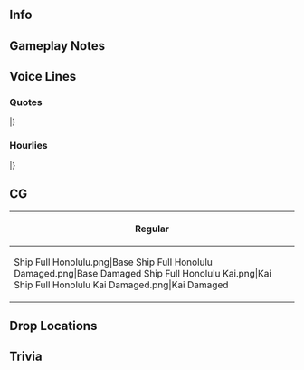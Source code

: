 ==Info==
{{KanmusuInfo|ID=398}}
{{KanmusuInfo|ID=398a}}

==Gameplay Notes==
{{:Honolulu/Equipment Bonuses}}

==Voice Lines==
===Quotes===
{{ShipquoteHeader}}
{{ShipquoteKai
|scenario = Introduction
|origin =Aloha、提督！　あたしが、ニューヨーク生まれ、ハワイ育ちのHonoluluだ！　あ～っノーザも居ンだ…！そっか！いいね！　あたしの事も、よろしく頼むよっ！
|translation =Aloha, Admiral! I am Honolulu, born in New York, raised in Hawaii! Ah, North<ref>[[Northampton]].</ref> is here too...! I see, that's great! I'll be in your care as well!

}}
{{ShipquoteKai|kai = true
|scenario = Introduction
|origin =Aloha、提督！ニューヨーク生まれ、ハワイ育ちのHonoluluさま、準備はばっちりだよ！さっ、出かけようか？
|translation =Aloha, Admiral! I'm the great Honolulu, born in New York, raised in Hawaii, ready and raring to go! Alrighty, let's head out!
}}
{{ShipquoteKai
|scenario = Library
|origin =あたし、Brooklyn級軽巡洋艦、Honolulu。 ニューヨーク生まれのハワイ育ち。よろしくね！戦いの始まった日もあの真珠湾にいたんだ。ソロモンでは東京急行を阻止するため、日本水雷戦隊のエースたちとガチでやりあったんだ！戦い抜いたよ！覚えておいてね！
|translation =I'm the Brooklyn-class light cruiser Honolulu! I was born in New York and raised in Hawaii! I was at Pearl Harbor the day the war began. In the Solomons, I fought against Japan's torpedo squadron aces in order to stop the "Tokyo Express" operations, no holds barred! I fought to my limit<ref>''Honolulu'' fought in several battles during the island hopping campaign, even losing her bow to a torpedo at Kolombangara. She was eventually crippled by another torpedo just before the Battle of Leyte Gulf and under repair for the remainder of the war.</ref>! Remember that!
}}
{{ShipquoteKai
|scenario = Secretary 1
|origin =Aloha! あたし、呼んだ？
|translation =Aloha! Did you call?
}}
{{ShipquoteKai|kai = true
|scenario = Secretary 1
|origin =Aloha! やっぱ、あたし、かな？
|translation =Aloha! You gotta be looking for me, right?
}}
{{ShipquoteKai
|scenario = Secretary 2
|origin =提督、ガム要る？っそう？
|translation =Want some gum, Admiral? Oh?
}}
{{ShipquoteKai|kai = true
|scenario = Secretary 2
|origin =提督、ガムは要る？へ、はい、あ～ん！
|translation =You want some gum, Admiral? Heh, alright, open wide!
}}
{{ShipquoteKai
|scenario = Secretary 3
|origin =ああぁ、タサファロング？ あっ、ここじゃルンガって言うの？やばいね、アイツら。普通じゃないよ！クラガルフも、コロンバンガラでも、アイツらは本当、夜はガチで別物！やばすぎだろう！えっ、ここに居んの？Really!?
|translation =Ahhh, Tassafaronga? Oh right, you all call it Lunga Point. Yeah, they really were something else. They just weren't normal! At Kula Gulf and Kolombangara too, as soon as the sun set they were like different beasts! It was too much! Eh, they're here? Really!?
}}
{{ShipquoteKai
|scenario = Idle
|origin =うん、どうした、ノーザ？あっ、そうなんだ。Monster二水戦の連中と仲良くなった。マジか、スゲーな。あたしはまだ、ジンツーとか、子飼いのdestroyers見ると、首元がスースーするよ。いや、マジで、マジで！
|translation =Hm, what is it, North? Oh, is that true? You managed to become friends with those DesRon 2 monsters? Wow, that's really something. My throat still tightens up whenever I see Jintsuu and the others with those destroyers they trained. No, seriously!
}}
{{ShipquoteKai
|scenario = Secretary Married
|origin =Aloha! ずっと、あたし呼んでた？やっぱ？ごめんごめん、これ作ってたんだ！Honolulu特製、ロコモコ！提督元気ないからさ！これ食って、元気回復、ってさ！
|translation =Aloha! Have you been calling for me? Gotta be. Sorry, sorry, I was making this! My special loco moco! It's cause you've been so tired! This'll get you up and at 'em again! 
}}
{{ShipquoteKai
|scenario = Wedding
|origin =提督、aloha, aloha! どうした？あっ、Helenaだった？呼んでこようか？ちがう？あたし？おおっ、それは？あたしに？マジ？マジな？はぁ、そうきたか。へぇ。あたしはね、A. Lo. Ha!
|translation =Admiral, aloha, aloha! What is it? Oh, did you want Helena? I can go call her. No? You meant me? Wait, what's this? For me? Seriously? For real? Wow, this is happening. Heh. I'll tell you this. A. Lo. Ha!<ref>"Aloha" can also be an expression of love.</ref>
}}
{{ShipquoteKai
|scenario = Looking At Scores
|origin =はいよ！いつだってinformationは大事さ！
|translation =I'll get it! Information's always important!
}}
{{ShipquoteKai
|scenario = Joining A Fleet
|origin =第六十七任務部隊、USS Honolulu、 抜錨だ！えへ、楽しく行こうか！
|translation =Task Force 67, USS Honolulu, weighing anchor! Ehe, let's go have some fun!
}}
{{ShipquoteKai
|scenario = Equipment 1
|origin =Mahalo! いいね、これ。
|translation =Mahalo<ref>Roughly meaning "thanks".</ref>! This is nice.
}}
{{ShipquoteKai
|scenario = Equipment 2
|origin =はぁ、行けるね、これ！
|translation =Wow, this'll do nicely!
}}
{{ShipquoteKai|kai = true
|scenario = Equipment 2
|origin =あぁ、これ、ありだね。Aloha、aloha!
|translation =Wow, this is good. Aloha, aloha!
}}
{{ShipquoteKai
|scenario = Equipment 3
|origin =Aloha、aloha!
|translation =Aloha, aloha!
}}
{{ShipquoteKai
|scenario = Supply
|origin =提督、mahalo！ 助かる！
|translation =Admiral, mahalo! Thanks for the help!
}}
{{ShipquoteKai
|scenario = Docking Minor
|origin =わりぃ、ちょっと休憩。
|translation =Gonna rest up, sorry.
}}
{{ShipquoteKai
|scenario = Docking Major
|origin =うぁ、やっちまった。ガチで治すわ。ちょいまち！
|translation =Wahh, they got me good. Need a good fixing. Hol' up!
}}
{{ShipquoteKai
|scenario = Construction
|origin =ふーむ！新人さん？いいね！
|translation =Nice! A new recruit? Great!
}}
{{ShipquoteKai
|scenario = Returning From Sortie
|origin =艦隊、戻ってきたぜ！よかった、よかった！
|translation =The fleet's back! That's great!
}}
{{ShipquoteKai
|scenario = Starting A Sortie
|origin =Brooklyn級軽巡洋艦、USS Honolulu、出撃する！皆、付いてきな！行くよ！
|translation =Brooklyn-class light cruiser USS Honolulu, sortieing! Come on, everyone! Let's go!
}}
{{ShipquoteKai
|scenario = Battle Start
|origin =おっ、敵だ！敵なら、脱線させないとな。Open fire！ゆくぞ！
|translation =Oh, hostiles! Better stop them in their tracks. Open fire! Go!
}}
{{ShipquoteKai
|scenario = Attack
|origin =Fire！撃って！
|translation =Fire! Shoot them!
}}
{{ShipquoteKai
|scenario = Air Battle/Daytime Spotting/Night Battle Attack
|origin =敵に魚雷を撃たせるな！Fire！
|translation =Don't let them launch their torpedoes! Fire!
}}
{{ShipquoteKai
|scenario = Night Battle
|origin =かあぁ！Night battleはな…　まあ、いくきゃないか！
|translation =Mannnn! Night battles are... well, hafta do it!
}}
{{ShipquoteKai
|scenario = MVP
|origin =Battle star？ ふん、okay, もらっとく。まあ、あって困るもんじゃないし！Aloha, aloha!
|translation =A battle star? Heh, okay, I'll take it. Not like it hurts to have one! Aloha, aloha!
}}
{{ShipquoteKai
|scenario = Minor Damage 1
|origin =うわ、あぶね！
|translation =Uwah, that one was close!
}}
{{ShipquoteKai
|scenario = Minor Damage 2
|origin =Ow, ow, stop! 
|translation =Ow, ow, stop! 
}}
{{ShipquoteKai
|scenario = Major Damage
|origin =Ouch！艦首が、艦首が！だ、大丈夫？繋がってる？あぁ、okay！
|translation =Ouch! My bow, my bow! Is, is it alright? It's still on tight? Arrgh, okay!
}}
{{ShipquoteKai
|scenario = Sunk
|origin =Oh my goodness... マジか…　嘘だろう…　あたし、あたしが…？
|translation =Oh my goodness... Really...? No way... I, I'm...?
}}
|}
<references/>
{{clear}}

===Hourlies===
{{ShipquoteHeader|type = hourly}}
{{ShipquoteKai|kai = true
|scenario = 00:00
|origin =提督、aloha! 今日は私が当番だって！なぁに、嬉しい？そうか、そうか！いいね。楽しく行きましょう！
|translation =Admiral, aloha! I'm on watch today, apparently! What, that makes you happy? I see, I see, that's great! Let's have some fun!
}}
{{ShipquoteKai|kai = true
|scenario = 01:00
|origin =It's 1 o'clock. ある種、まだ宵の口だよね。また飲んじゃう？
|translation =It's 1 o'clock. Some might say the night is still young. Wanna drink some more?
}}
{{ShipquoteKai|kai = true
|scenario = 02:00
|origin =2 o'clock. お勧め？そうね。じゃ、サトウキビで作ったラムなんかどう？これとか、これとか！
|translation =2 o'clock. What do I recommend? Hmm. How about some sugarcane rum? Like this one, or this one!
}}
{{ShipquoteKai|kai = true
|scenario = 03:00
|origin =おっ、いい飲みっぷり！さっす提督！うん？次はどうする？ひっ！時間？えっと、3 o'clock, かな？ 
|translation =Oh, you're a good drinker! That's my Admiral! Hm? What now? *hiccup* The time? Uh, 3 o'clock, I think?
}}
{{ShipquoteKai|kai = true
|scenario = 04:00
|origin =4 o'clock! えっ？明日に差し障るから、この辺にしとく？マジ！何言ってんの！書類はさ、あたしが飲みながら片付けとくから、まだやろよぉ～
|translation =4 o'clock! Ehhh? "We better stop now or we'll be screwed tomorrow"? Oh come on! I can do the docs while drinking, let's keep going~
}}
{{ShipquoteKai|kai = true
|scenario = 05:00
|origin =さすがに、ちょっと飲みすぎたか。提督、水、水持ってきて。って、あ、急に眠くなってきた。ごめん、あたし寝るわ。え、時間？5 o'clock... くっ…
|translation =Okay, I drank a little too much. Admiral, the water, get me some water. Whew, I'm all sleepy now. Sorry, I'm going to bed. Eh, the time? 5 o'clock... zzz...
}}
{{ShipquoteKai|kai = true
|scenario = 06:00
|origin =へぇ…　へぇ…　うぇ！提督、何？起こすなって。時間？6 o'clock? けっ、マジ？A-Aloha kakahiaka! やっばっ！
|translation =Hweh.... hweh... huh? What, Admiral? I told you not to wake me up. The time? 6 o'clock! Really? A-Aloha kakahiaka<ref>"Good morning".</ref>! Crap!
}}
{{ShipquoteKai|kai = true
|scenario = 07:00
|origin =提督、aloha kakahiaka！そして時間は、7 o'clock. あ、朝飯だね。用意するよ、ちょいまち！
|translation =Admiral, aloha kakahiaka! The time is 7 o'clock. Ah, breakfast, right? I'll make it, hol' up!
}}
{{ShipquoteKai|kai = true
|scenario = 08:00
|origin =8 o'clock. せっかくだから、朝からpancakeにしてみたよ。Honolulu特製、うまいよ！食べてみて。Coffeeでいいよね？
|translation =8 o'clock. I was making pancakes this morning while I was at it. They're my specialty, give it a try! You fine with coffee?
}}
{{ShipquoteKai|kai = true
|scenario = 09:00
|origin =9 o'clock. 提督、coffeeのお代わり要る？うん、熱いよ、気を付けて！う～ん、よし！アルコールも抜けたね！
さぁ、お仕事、お仕事！
|translation =9 o'clock. Would you like some more coffee, Admiral? Kay, it's hot, watch out! Annnd, there! This'll help with the hangover! Now, back to work, work!
}}
{{ShipquoteKai|kai = true
|scenario = 10:00
|origin =さっ、第六十七任務部隊の皆は元気かな、って、あぁ、ノーザ！元気そうだな！何をそんなにキョロキョロしてんの？時間？う～ん、10 o'clo- あぁ、ビックリした！入ないよ、二水戦！大丈夫！
|translation =Alright, how's everyone in Task Force 67 doing- oh, hey, North! You seem well. But why do you keep looking around like that? Huh, the time? Uhh, it's 10 o'cl- wah, you scared me! No, DesRon 2 isn't here! It's fine! 
}}
{{ShipquoteKai|kai = true
|scenario = 11:00
|origin =11 o'clock. まぁ、ノーザの気持ちも分かっけどね。今は昼だし。ってか、もう味方だし。
|translation =11 o'clock. Well, I get where you're coming from, North. But it's the middle of the day. And they're our allies now anyway.
}}
{{ShipquoteKai|kai = true
|scenario = 12:00
|origin =It is noon! お昼だ！Lunch, lunch, lunchtime! Honolulu特製のplate lunch, どうだ！Mainはpower steakだよ！いいよね？え？Plate lunchはいつも食べてる？鉄板って言うの？それとは違うよ。食べてみて。
|translation =It is noon! Noon! Lunch, lunch, lunchtime! Here's my Honolulu special plate lunch<ref>A Hawaiian meal consisting of two scoops of white rice, a scoop of macaroni salad, and an entrée.</ref>! What do you think? The main entrée is power steak! Great, isn't it? Eh? You have plate lunches all the time? "Teppan"? No, no, this is totally different. Give it a try.
}}
{{ShipquoteKai|kai = true
|scenario = 13:00
|origin =1 o'clock! いや～、提督、いい食べっぷり！いいね！提督はそうでないと！食後のcoffee、もう一杯どう？うん、了解、待ってて！ふ、ふふん、ふふん♫
|translation =1 o'clock! Oh, Admiral, you really cleaned your plate! Good, good, an Admiral needs to eat well! Would you like another cup of coffee to finish up? Yep, roger that, hold on! Hm, hm-hm, hm-hm♫
}}
{{ShipquoteKai|kai = true
|scenario = 14:00
|origin =2 o'clo- おっ、Helenaじゃん！ 先に来てたんだな？調子はどうよ？そう？うん！それは何より！
|translation =2 o'clo- oh, if it isn't Helena! You arrived first, right? How are you? That so? Mhm! That's gotta come first!
}}
{{ShipquoteKai|kai = true
|scenario = 15:00
|origin =3 o'clock. そうだよ。夜の魚雷が気をつけんと。Helenaも油断したダメさ。あぁ、聞いてる？
|translation =3 o'clock. That's right. Gotta watch out for torpedoes at night. You too, Helena, don't let your guard down. Hey, you listening?
}}
{{ShipquoteKai|kai = true
|scenario = 16:00
|origin =Fou- おっ？水上レーダに感！艦隊が接近中！先頭の艦は、あれは…　げっ！？ジンツー！やつか？アイツ、色々おかしいからな。
|translation =Fou- Oh? Surface radar's picked up ships! Fleet approaching! At the head of the fleet, that's... Geh! Jintsuu!? That girl? There's all sorts of things off about her...
}}
{{ShipquoteKai|kai = true
|scenario = 17:00
|origin =ジンツー、aloha! あ、敬礼？そうか。今は友軍だもんな。えっ、あたしの髪が奇麗？夕日に入って？ま、まさか、何言ってんだよ、二水戦？えっ、時間？今はね、5 o'clockだ。
|translation =Jintsuu, aloha! Oh, a salute? Right, we're all allies now, after all. Eh, my hair is pretty? With the setting sun filtering through it? C-Come on, what are you saying, DesRon 2? Eh, the time? It's 5 o'clock right now.
}}
{{ShipquoteKai|kai = true
|scenario = 18:00
|origin =はぁ、要らぬ緊張をしたぜ。さて、6 o'clock. 夕飯の準備をしますか。提督、dinnerは何がいい？
|translation =Hahh, why was I so nervous? Alright, 6 o'clock, time to prep for dinner. Admiral, what would you like?
}}
{{ShipquoteKai|kai = true
|scenario = 19:00
|origin =7 o'clock! 提督、何でもいいって言うから、夜はHonolulu特製のロコモコにしてみたぜ！このhamburger pattyは特製さ！上の目玉焼きと一緒に食べてくれ！ビールでいいだろう？さぁ、乾杯！うん、うん、うん、うん、か～！
|translation =7 o'clock! Admiral, you said anything goes, so I took a shot at making my Honolulu Special Loco Moco tonight! This hamburger patty is the important part, eat it with the fried eggs on top! Beer's fine, right? Cheers! Glug, glug, glug, glug, haah!
}}
{{ShipquoteKai|kai = true
|scenario = 20:00
|origin =8 o'clock! 提督、ガチでいい食べっぷりだ！残りのpattyは、まんまバーグしようか？うまいぜ！どれ、ちょっと待ってて。作り甲斐あるな！
|translation =8 o'clock. Awesome appetite, Admiral! How 'bout I use the leftover patties to throw some burgers together? It'll be great! Kay, gimme a sec. This was so worth it!
}}
{{ShipquoteKai|kai = true
|scenario = 21:00
|origin =9 o'clock. さっ、Honolulu burger、cutしてきたから、これを摘みに、飲み飲みタイムと行きましょう！ビールの後は何飲む？Cocktail?
|translation =9 o'clock. Alright, I cut up the Honolulu burgers. This'll be the perfect finger food for drinking time! What do you want after your beer? A cocktail?
}}
{{ShipquoteKai|kai = true
|scenario = 22:00
|origin =10 o'clock! Okay! Blue Hawaiiね？定番だけど、この時間は丁度いいかも。ふ、ふん、ふん♫
|translation =10 o'clock! Okay! One Blue Hawaii then? Pretty standard, but might be perfect at this hour. Hm, hm, hm♫
}}
{{ShipquoteKai|kai = true
|scenario = 23:00
|origin =11 o'clock! まだ夜はこれからだよ！さぁ、次は何飲む？へっ？ちょっと休憩？マジか。
|translation =11 o'clock! The night's just begun! Righty, what're we drinking next? Huh? You want to take a break? For real?
}}
|}
<references/>
{{clear}}

==CG==
{| class="mw-collapsible mw-collapsed wikitable" style="width: 100%;"
!Regular
|-
|<gallery>
Ship Full Honolulu.png|Base
Ship Full Honolulu Damaged.png|Base Damaged
Ship Full Honolulu Kai.png|Kai
Ship Full Honolulu Kai Damaged.png|Kai Damaged
</gallery>
|}

==Drop Locations==

==Trivia==

{{Shiplist}}
